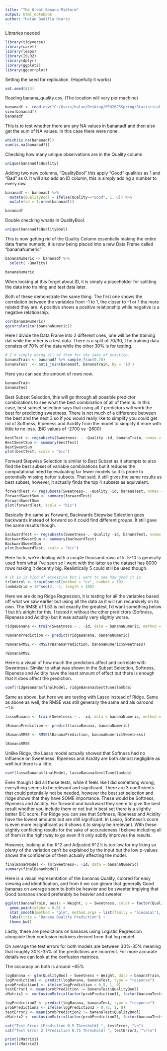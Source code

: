 ```yaml
---
title: "The Great Banana Midterm"
output: html_notebook
author: "Halan Badilla Osorio
---
```

Libraries needed

```r
library(tidyverse)
library(caret)
library(leaps)
library(ISLR2)
library(dplyr)
library(ggplot2)
library(ggcorrplot)
```

Setting the seed for replication. (Hopefully it works)

```r
set.seed(813)

```

Reading banana_quality.csv, (The location will vary per machine)

```r
bananadf <- read.csv("C:/Users/halan/Desktop/FPU2025Spring/Statistical Learning/banana_quality.csv")
view(bananadf)
bananadf
```
This is to test whether there are any NA values in bananadf and then also get the sum of NA values.
In this case there were none.
```r
which(is.na(bananadf))
sum(is.na(bananadf))
```
Checking how many unique observations are in the Quality column.
```r
unique(bananadf$Quality)
```
Adding two new columns, "QualityBool" this apply "Good" qualities as 1 and "Bad" as 0.
It will also add an ID column, this is simply adding a number to every row.
```r
bananadf <- bananadf %>%
  mutate(QualityBool = ifelse(Quality=="Good", 1, 0)) %>%
  mutate(id = 1:nrow(bananadf))

bananadf
```
Double checking whatis in QualityBool.
```r
unique(bananadf$QualityBool)
```
This is now getting rid of the Quality Column essentially making the entire data frame numeric, it is now being placed into a new Data Frame called "bananaNumeric"
```r
bananaNumeric <- bananadf %>%
  select( -Quality)

bananaNumeric
```
When looking at this forget about ID, it is simply a placeholder for splitting the data into training and test data later.

Both of these demonstrate the same thing. The first one shows the correlation between the variables from -1 to 1, the closer to -1 or 1 the more related they are. A positive shows a positive relationship while negative is a negative relationship. 
```r
cor(bananaNumeric)
ggcorrplot(cor(bananaNumeric))
```
Here I divide the Data Frame into 2 different ones, one will be the training dat while the other is a test data. There is a split of 70/30, The training data consists of 70% of the data while the other 30% is for testing.

```r
# I'm simply doing all of them for the sake of practice.
bananaTrain <- bananadf %>% sample_frac(0.70)
bananaTest  <- anti_join(bananadf, bananaTrain, by = 'id')
```
Here you can see the amount of rows now.

```r
bananaTrain
bananaTest
```
Best Subset Selection, this will go through all possible predictor combinations to see what the best combination of all of them is. In this case, best subset selection says that using all 7 predictors will work the best for predicting sweetness. There is not much of a difference between the best and the next 3 so if you would really like to simplify you could get rid of Softness, Ripeness and Acidity from the model to simplify it more with little to no loss. (BIC values of -2700 vs -2600)

```r
bestTest <- regsubsets(Sweetness~ . -Quality -id, bananaTrain, nvmax = 7)
BestSweetSum <- summary(bestTest)
BestSweetSum
plot(bestTest, scale = "bic")
```
Forward Stepwise Selection is similar to Best Subset as it attempts to also find the best subset of variable combinations but it reduces the computational need by evaluating far fewer models so it is prone to potentially missing better subsets. That said, it still gives the same results as best subset, however, it actually finds the top 4 subsets as equivalent.

```r
forwardTest <- regsubsets(Sweetness~. -Quality -id, bananaTest, nvmax = 7, method = "backward")
ForwardSweetSum <- summary(forwardTest)
ForwardSweetSum
plot(forwardTest, scale = "bic")
```
Basically the same as Forward, Backwards Stepwise Selection goes backwards instead of forward so it could find different groups. It still gave the same results though.

```r
backwardTest <- regsubsets(Sweetness~. -Quality -id, bananaTest, nvmax = 7, method = "forward")
BackwardSweetSum <- summary(backwardTest)
BackwardSweetSum
plot(backwardTest, scale = "bic")
```

Here for k, we're dealing with a couple thousand rows of k. 5-10  is generally used from what I've seen so I went with the latter as the dataset has 8000 rows making it decently big. Realistically 5 could still be used though.

```r
# Ik 10 is kind of excessive but I want to see how good it is.
trControl <- trainControl(method = "cv", number = 10)
lambdaGrid = 10^seq(2, -1, length = 100)
```

Here we are doing Ridge Regression, it is testing for all the variables based off what we saw earlier but using all the data as it will run recursively on its own. The RMSE of 1.53 is not exactly the greatest, I'd want something below 1 but it's alright for this. I tested it without the other predictors (Softness, Ripeness and Acidity) but it was actually very slightly worse.

```r
ridgeBanana <- train(Sweetness ~ . -id, data = bananaNumeric, method = "glmnet", trControl = trControl, metric = "RMSE", tuneGrid = expand.grid(alpha=0, lambda = lambdaGrid))

rBananaPrediction <- predict(ridgeBanana, bananaNumeric)

rBananaRMSE <- RMSE(rBananaPrediction, bananaNumeric$Sweetness)

rBananaRMSE
```

Here is a visual of how much the predictors affect and correlate with Sweetness. Similar to what was shown in the Subset Selection, Softness, Ripeness and Acidity have the least amount of effect but there is enough that it does affect the prediction.

```r
coef(ridgeBanana$finalModel, ridgeBanana$bestTune$lambda)
```

Same as above, but here we are testing with Lasso instead of Ridge. Same as above as well, the RMSE was still generally the same and als oaround ~1.5

```r
lassoBanana <- train(Sweetness ~ . -id, data = bananaNumeric, method = "glmnet", trControl = trControl, metric = "RMSE", tuneGrid = expand.grid(alpha=1, lambda = lambdaGrid))

lBananaPrediction <- predict(lassoBanana, bananaNumeric)

lBananaRMSE <- RMSE(lBananaPrediction, bananaNumeric$Sweetness)

lBananaRMSE
```

Unlike Ridge, the Lasso model actually showed that Softness had no influence on Sweetness. Ripeness and Acidity are both almost negligible as well but there is a little.

```r
coef(lassoBanana$finalModel, lassoBanana$bestTune$lambda)
```

Even though I did all those tests, while it feels like I did something wrong, everything seems to be relevant and significant. There are 3 coefficients that could potentially not be needed, however the best set selection and ridge shows that they have SOME importance. These would be Softness, Ripeness and Acidity. For forward and backward they seem to give the best result whether you include them or not but in best set there is a slightly better BIC score. For Ridge you can see that Softness, Ripeness and Acidity have the lowest amounts but are still significant. In Lasso, Softness's score is even more insignificant as it shows it to simply be irrelevant. With these slightly conflicting results for the sake of accurateness I believe including all of them is the right way to go even if it only subtly improves the results.

However, looking at the R^2 and Adjusted R^2 it is too low for my liking so plenty of the variation can't be explained by the input but the low p-values shows the confidence of them actually affecting the model.

```r
finalBananModel <- lm(Sweetness~. -id, data = bananaNumeric)
summary(finalBananModel)
```

Here is a visual representation of the bananas Quality, colored for easy viewing and identification, and from it we can gleam that generally Good bananas on average seem to both be heavier and be sweeter implying that Good bananas should preferably be heavier and sweeter.

```r
ggplot(bananaTrain, aes(x = Weight, y = Sweetness, color = factor(Quality))) +
  geom_point(alpha = 0.6) +
  stat_smooth(method = "glm", method.args = list(family = "binomial"), se = FALSE, fullrange = TRUE) +
  labs(title = "Banana Quality Prediction") +
  theme_bw()

```

Lastly, these are predictions on bananas using Logistic Regression alongside their confusion matrixes derived from that log model.

On average the test errors for both models are between 30%-35% meaning that roughly 30%-35% of the predictions are incorrect. For more accurate details we can look at the confusion matrices.

The accuracy on both is around ~65%

```r
logBanana <- glm(QualityBool ~ Sweetness + Weight, data = bananaTrain, family = binomial)
logPrediction1 <- predict(logBanana, bananaTest, type = "response")
probPrediction1 <- ifelse(logPrediction > 0.5, 1, 0)
testError1 <- mean(probPrediction != bananaTest$QualityBool)
cMatrix1 <- confusionMatrix(factor(probPrediction1), factor(bananaTest$QualityBool))

logPrediction2 <- predict(logBanana, bananaTest, type = "response")
probPrediction2 <- ifelse(logPrediction2 > 0.75, 1, 0)
testError2 <- mean(probPrediction2 != bananaTest$QualityBool)
cMatrix2 <- confusionMatrix(factor(probPrediction2), factor(bananaTest$QualityBool))

cat("Test Error [Prediction 0.5 Threshold] ", testError, "\n")
cat("Test Error 2 [Prediction 0.75 Threshold] ", testError2, "\n\n")

print(cMatrix1)
print(cMatrix2)


```





